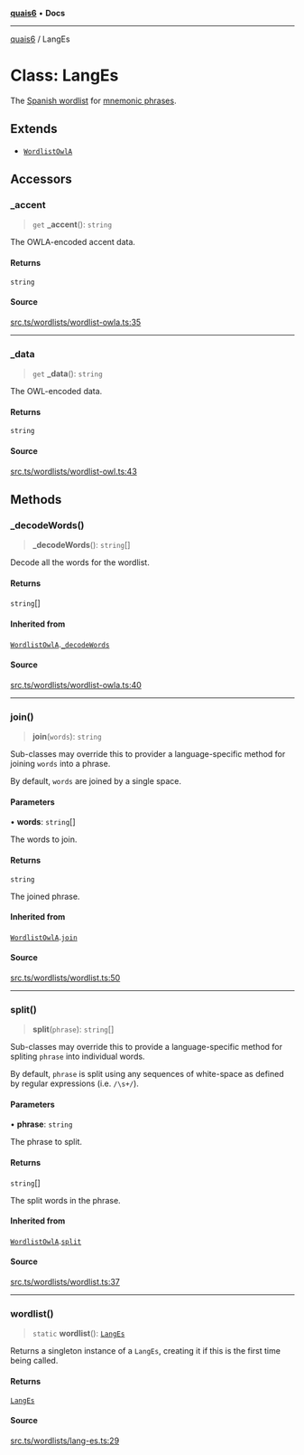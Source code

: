 [**quais6**](../README.md) • **Docs**

***

[quais6](../globals.md) / LangEs

# Class: LangEs

The [Spanish wordlist](https://github.com/bitcoin/bips/blob/master/bip-0039/spanish.txt) for [mnemonic phrases](https://en.bitcoin.it/wiki/BIP_0039).

## Extends

- [`WordlistOwlA`](WordlistOwlA.md)

## Accessors

### \_accent

> `get` **\_accent**(): `string`

The OWLA-encoded accent data.

#### Returns

`string`

#### Source

[src.ts/wordlists/wordlist-owla.ts:35](https://github.com/dominant-strategies/quais-6.js/blob/aca1855329c3946c627ab7f16ac5304cea7d20c5/src.ts/wordlists/wordlist-owla.ts#L35)

***

### \_data

> `get` **\_data**(): `string`

The OWL-encoded data.

#### Returns

`string`

#### Source

[src.ts/wordlists/wordlist-owl.ts:43](https://github.com/dominant-strategies/quais-6.js/blob/aca1855329c3946c627ab7f16ac5304cea7d20c5/src.ts/wordlists/wordlist-owl.ts#L43)

## Methods

### \_decodeWords()

> **\_decodeWords**(): `string`[]

Decode all the words for the wordlist.

#### Returns

`string`[]

#### Inherited from

[`WordlistOwlA`](WordlistOwlA.md).[`_decodeWords`](WordlistOwlA.md#_decodewords)

#### Source

[src.ts/wordlists/wordlist-owla.ts:40](https://github.com/dominant-strategies/quais-6.js/blob/aca1855329c3946c627ab7f16ac5304cea7d20c5/src.ts/wordlists/wordlist-owla.ts#L40)

***

### join()

> **join**(`words`): `string`

Sub-classes may override this to provider a language-specific
 method for joining `words` into a phrase.

 By default, `words` are joined by a single space.

#### Parameters

• **words**: `string`[]

The words to join.

#### Returns

`string`

The joined phrase.

#### Inherited from

[`WordlistOwlA`](WordlistOwlA.md).[`join`](WordlistOwlA.md#join)

#### Source

[src.ts/wordlists/wordlist.ts:50](https://github.com/dominant-strategies/quais-6.js/blob/aca1855329c3946c627ab7f16ac5304cea7d20c5/src.ts/wordlists/wordlist.ts#L50)

***

### split()

> **split**(`phrase`): `string`[]

Sub-classes may override this to provide a language-specific
 method for spliting `phrase` into individual words.

 By default, `phrase` is split using any sequences of
 white-space as defined by regular expressions (i.e. `/\s+/`).

#### Parameters

• **phrase**: `string`

The phrase to split.

#### Returns

`string`[]

The split words in the phrase.

#### Inherited from

[`WordlistOwlA`](WordlistOwlA.md).[`split`](WordlistOwlA.md#split)

#### Source

[src.ts/wordlists/wordlist.ts:37](https://github.com/dominant-strategies/quais-6.js/blob/aca1855329c3946c627ab7f16ac5304cea7d20c5/src.ts/wordlists/wordlist.ts#L37)

***

### wordlist()

> `static` **wordlist**(): [`LangEs`](LangEs.md)

Returns a singleton instance of a `LangEs`, creating it
 if this is the first time being called.

#### Returns

[`LangEs`](LangEs.md)

#### Source

[src.ts/wordlists/lang-es.ts:29](https://github.com/dominant-strategies/quais-6.js/blob/aca1855329c3946c627ab7f16ac5304cea7d20c5/src.ts/wordlists/lang-es.ts#L29)

